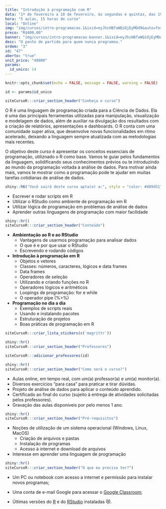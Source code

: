 ```yaml
---
title: "Introdução à programação com R"
data: "1º de fevereiro a 18 de fevereiro, às segundas e quintas, das 19h00 às 22h00 (não haverá aula na segunda de carnaval)"
hora: "5 aulas, 15 horas de curso"
local: "Online"
img: "img/cursos/intro-programacao.1&ixid=eyJhcHBfaWQiOjEyMDd9&auto=format&fit=crop&w=1387&q=80"
preco: "R$400,00"
banner: "img/cursos/intro-programacao-banner.1&ixid=eyJhcHBfaWQiOjEyMDd9&auto=format&fit=crop&w=1387&q=80"
desc: "O ponto de partida para quem nunca programou."
ordem: "3"
id: "47"
aberto: "true"
unit_price: "40000"
params:
  id_unico: 14
---
```



```r
knitr::opts_chunk$set(echo = FALSE, message = FALSE, warning = FALSE)

id <- params$id_unico
```

```r
siteCursoR:::criar_section_header("Conheça o curso")
```

O R é uma linguagem de programação criada para a Ciência de Dados. Ela é uma das principais ferramentas utilizadas para manipulação, visualização e modelagem de dados, além de auxiliar na divulgação dos resultados com a criação de relatórios, apresentações e dashboards. O R conta com uma comunidade super ativa, que desenvolve novas funcionalidades em ritmo acelerado, deixando a linguagem sempre atualizada com as metodologias mais recentes.

O objetivo deste curso é apresentar os conceitos essenciais de programação, utiliznado o R como base. Vamos te guiar pelos fundamentos da linguagem, solidificando seus conhecimentos prévios ou te introduzindo ao mundo da programação voltada à análise de dados. Para motivar ainda mais, vamos te mostrar como a programação pode te ajudar em muitas tarefas cotidianas de análise de dados.


```r
shiny::h6("Você sairá deste curso apta(o) a:", style = "color: #489d51")
```


::: {.voce-saira}
- Escrever e rodar scripts em R
- Utilizar o RStudio como ambiente de programação em R
- Utilizar lógica de programação em problemas de análise de dados
- Aprender outras linguagens de programação com maior facilidade
:::


```r
shiny::hr()
siteCursoR:::criar_section_header("Conteúdo")
```

::: {.row}

:::: {.column-esq}
- **Ambientação ao R e ao RStudio**
    - Vantagens de usarmos programação para analisar dados
    - O que é e por que usar o RStudio
    - Escrevendo e rodando códigos
- **Introdução à programação em R**
    - Objetos e vetores
    - Classes: números, caracteres, lógicos e data frames
    - Data frames
    - Operadores de seleção
    - Utilizando e criando funções no R
    - Operadores lógicos e aritméticos
    - Loopings de programação: for e while
    - O operador pipe (%>%)
- **Programação no dia a dia**
    - Exemplos de scripts reais
    - Usando e instalando pacotes
    - Estruturação de projetos
    - Boas práticas de programação em R
::::

:::: {.column-dir}

::::: {.row .justify-content-center}
```r
siteCursoR:::criar_lista_stickers(c('magrittr'))
```
:::::

:::: 

:::


```r
shiny::hr()
siteCursoR:::criar_section_header("Professores")
```

```r
siteCursoR:::adicionar_professores(id)
```

```r
shiny::hr()
siteCursoR:::criar_section_header("Como será o curso?")
```

- Aulas online, em tempo real, com um(a) professor(a) e um(a) monitor(a). 
- Diversos exercícios "para casa" para praticar e tirar dúvidas.
- Projeto de análise de dados para aplicar o conteúdo aprendido.
- Certificado ao final do curso (sujeito à entrega de atividades solicitadas pelos professores).
- Gravação das aulas disponíveis por pelo menos 1 ano.

```r
shiny::hr()
siteCursoR:::criar_section_header("Pré-requisitos") 
```

- Noções de utilização de um sistema operacional (Windows, Linux, MacOS)
  - Criação de arquivos e pastas
  - Instalação de programas
  - Acesso à internet e download de arquivos
- Interesse em aprender uma linguagem de programação

```r
shiny::hr()
siteCursoR:::criar_section_header("O que eu preciso ter?")
```


- Um PC ou notebook com acesso a internet e permissão para instalar novos programas;

- Uma conta de e-mail Google para acessar o [Google Classroom](https://classroom.google.com/);

-  Últimas versões do [R](https://cran.r-project.org/) e do [RStudio](https://www.rstudio.com/products/rstudio/download/) instaladas &#128571;.
